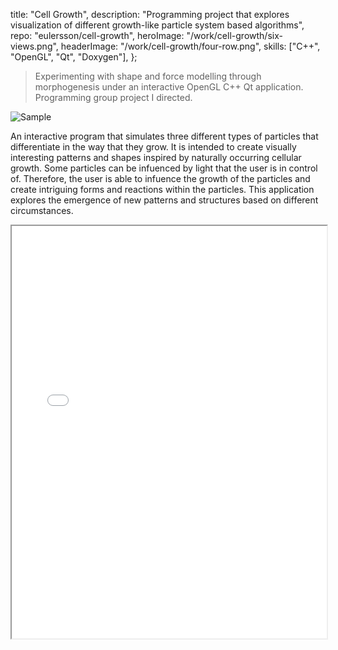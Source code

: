   title: "Cell Growth",
  description:
    "Programming project that explores visualization of different growth-like particle system based algorithms",
  repo: "eulersson/cell-growth",
  heroImage: "/work/cell-growth/six-views.png",
  headerImage: "/work/cell-growth/four-row.png",
  skills: ["C++", "OpenGL", "Qt", "Doxygen"],
};

> Experimenting with shape and force modelling through morphogenesis under an
> interactive OpenGL C++ Qt application. Programming group project I directed.

![Sample](/work/cell-growth/six-views-dark.jpg)

An interactive program that simulates three different types of particles that
differentiate in the way that they grow. It is intended to create visually
interesting patterns and shapes inspired by naturally occurring cellular growth.
Some particles can be infuenced by light that the user is in control of.
Therefore, the user is able to infuence the growth of the particles and create
intriguing forms and reactions within the particles. This application explores
the emergence of new patterns and structures based on different circumstances.

<VideoEmbed src="https://player.vimeo.com/video/220070559" />

<iframe
  src="/work/cell-growth/user-manual.pdf"
  width="100%"
  height="660px"
  style={{ maxWidth: "450px", margin: "auto" }}
></iframe>
